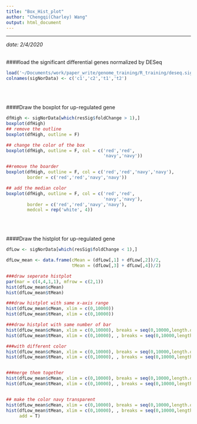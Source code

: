 ```yaml
---
title: "Box_Hist_plot"
author: "Chengqi(Charley) Wang"
output: html_document
---
```


---

*date: 2/4/2020*
<br/><br/>

####load the significant differential genes normalized by DESeq
```r

load('~/Documents/work/paper_write/genome_training/R_training/deseq.sig.R')
colnames(sigNorData) <- c('c1','c2','t1','t2')
```
<br/><br/>

####Draw the boxplot for up-regulated gene
```r
dfHigh <- sigNorData[which(resSig$foldChange > 1),]
boxplot(dfHigh)
## remove the outline
boxplot(dfHigh, outline = F)

## change the color of the box
boxplot(dfHigh, outline = F, col = c('red','red',
                                     'navy','navy'))

##remove the boarder
boxplot(dfHigh, outline = F, col = c('red','red','navy','navy'),
        border = c('red','red','navy','navy'))

## add the median color 
boxplot(dfHigh, outline = F, col = c('red','red',
                                     'navy','navy'),
        border = c('red','red','navy','navy'),
        medcol = rep('white', 4))
```
<br/><br/>

####Draw the histplot for up-regulated gene
```r
dfLow <- sigNorData[which(resSig$foldChange < 1),]

dfLow_mean <- data.frame(cMean = (dfLow[,1] + dfLow[,2])/2,
                         tMean = (dfLow[,3] + dfLow[,4])/2)

###draw seperate histplot
par(mar = c(4,4,1,1), mfrow = c(2,1))
hist(dfLow_mean$cMean)
hist(dfLow_mean$tMean)

###draw histplot with same x-axis range
hist(dfLow_mean$cMean, xlim = c(0,10000))
hist(dfLow_mean$tMean, xlim = c(0,10000))

###draw histplot with same number of bar
hist(dfLow_mean$cMean, xlim = c(0,10000), breaks = seq(0,10000,length.out = 30))
hist(dfLow_mean$tMean, xlim = c(0,10000), , breaks = seq(0,10000,length.out = 30))

###with different color
hist(dfLow_mean$cMean, xlim = c(0,10000), breaks = seq(0,10000,length.out = 30), col = 'red')
hist(dfLow_mean$tMean, xlim = c(0,10000), , breaks = seq(0,10000,length.out = 30), col = 'navy')


###merge them together
hist(dfLow_mean$cMean, xlim = c(0,10000), breaks = seq(0,10000,length.out = 30), col = 'red', ylim = c(0,25))
hist(dfLow_mean$tMean, xlim = c(0,10000), , breaks = seq(0,10000,length.out = 30), col = 'navy', add = T)


## make the color navy transparent
hist(dfLow_mean$cMean, xlim = c(0,10000), breaks = seq(0,10000,length.out = 30), col = 'red', ylim = c(0,25))
hist(dfLow_mean$tMean, xlim = c(0,10000), , breaks = seq(0,10000,length.out = 30), col = rgb(0,0,128, max = 255, alpha = 100), 
     add = T)


```

